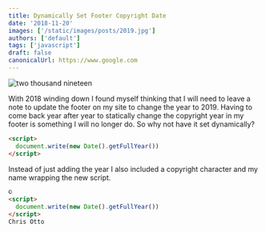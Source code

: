 ```yaml
---
title: Dynamically Set Footer Copyright Date
date: '2018-11-20'
images: ['/static/images/posts/2019.jpg']
authors: ['default']
tags: ['javascript']
draft: false
canonicalUrl: https://www.google.com
---
```


<Image
  className="w-full rounded-xl"
  alt="two thousand nineteen"
  src="/static/images/posts/2019.jpg"
  layout="responsive"
  width={450}
  height={250}
/>

With 2018 winding down I found myself thinking that I will need to leave a note to update the footer on my site to change the year to 2019. Having to come back year after year to statically change the copyright year in my footer is something I will no longer do. So why not have it set dynamically?

```html
<script>
  document.write(new Date().getFullYear())
</script>
```

Instead of just adding the year I also included a copyright character and my name wrapping the new script.

```html
©
<script>
  document.write(new Date().getFullYear())
</script>
Chris Otto
```
